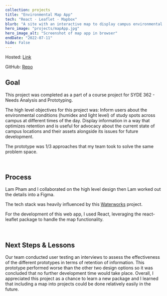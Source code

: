 ```yaml
---
collection: projects
title: "Environmental Map App"
tech: "React · Leaflet · Mapbox"
blurb: "A site with an interactive map to display campus environmental data."
hero_image: "projects/mapApp.jpg"
hero_image_alt: "Screenshot of map app in browser"
endDate: "2022-07-11"
hide: False
---
```


Hosted: [Link](https://monumental-biscochitos-2afe23.netlify.app/)

GitHub: [Repo](https://github.com/Cormac-C/map-app)

## Goal

This project was completed as a part of a course project for SYDE 362 - Needs Analysis and Prototyping.

The high level objectives for this project was:
Inform users about the environmental conditions (humidex and light level) of study spots across campus at different times of the day. Display information in a way that optimizes retention and is useful for advocacy about the current state of campus locations and their assets alongside its issues for future development.

The prototype was 1/3 approaches that my team took to solve the same problem space.

<br />

## Process

Lam Pham and I collaborated on the high level design then Lam worked out the details into a Figma.

The tech stack was heavily influenced by this [Waterworks](https://github.com/lesliexin/waterworks) project.

For the development of this web app, I used React, leveraging the react-leaflet package to handle the map functionality.

<br />

## Next Steps & Lessons

Our team conducted user testing an interviews to assess the effectiveness of the different prototypes in terms of retention of information.
This prototype performed worse than the other two design options so it was concluded that no further development time would take place.
Overall, I appreciated this project as a chance to learn a new package and I learned that including a map into projects could be done relatively easily in the future.
